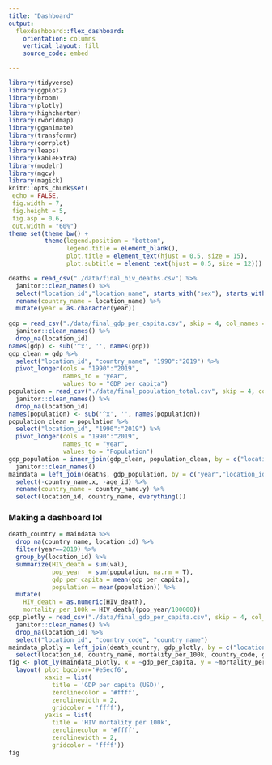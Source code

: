 ```yaml
---
title: "Dashboard"
output: 
  flexdashboard::flex_dashboard:
    orientation: columns
    vertical_layout: fill
    source_code: embed

---
```


```r
library(tidyverse)
library(ggplot2)
library(broom)
library(plotly)
library(highcharter)
library(rworldmap)
library(gganimate)
library(transformr)
library(corrplot)
library(leaps)
library(kableExtra)
library(modelr)
library(mgcv)
library(magick)
knitr::opts_chunk$set(
 echo = FALSE,
 fig.width = 7, 
 fig.height = 5,
 fig.asp = 0.6,
 out.width = "60%")
theme_set(theme_bw() + 
          theme(legend.position = "bottom",
                legend.title = element_blank(),
                plot.title = element_text(hjust = 0.5, size = 15),
                plot.subtitle = element_text(hjust = 0.5, size = 12)))
```


```r
deaths = read_csv("./data/final_hiv_deaths.csv") %>% 
  janitor::clean_names() %>% 
  select("location_id","location_name", starts_with("sex"), starts_with("age"), "year", "val", "upper", "lower") %>%
  rename(country_name = location_name) %>% 
  mutate(year = as.character(year))
  
gdp = read_csv("./data/final_gdp_per_capita.csv", skip = 4, col_names = TRUE) %>% 
  janitor::clean_names() %>% 
  drop_na(location_id) 
names(gdp) <- sub('^x', '', names(gdp))
gdp_clean = gdp %>%  
  select("location_id", "country_name", "1990":"2019") %>% 
  pivot_longer(cols = "1990":"2019",
               names_to = "year",
               values_to = "GDP_per_capita") 
population = read_csv("./data/final_population_total.csv", skip = 4, col_names = TRUE)  %>% 
  janitor::clean_names() %>% 
  drop_na(location_id) 
names(population) <- sub('^x', '', names(population))
population_clean = population %>%  
  select("location_id", "1990":"2019") %>% 
  pivot_longer(cols = "1990":"2019",
               names_to = "year",
               values_to = "Population") 
gdp_population = inner_join(gdp_clean, population_clean, by = c("location_id", "year")) %>% 
  janitor::clean_names() 
maindata = left_join(deaths, gdp_population, by = c("year","location_id")) %>% 
  select(-country_name.x, -age_id) %>% 
  rename(country_name = country_name.y) %>% 
  select(location_id, country_name, everything())
```



### Making a dashboard lol
```r
death_country = maindata %>% 
  drop_na(country_name, location_id) %>% 
  filter(year==2019) %>% 
  group_by(location_id) %>% 
  summarize(HIV_death = sum(val),
            pop_year  = sum(population, na.rm = T),
            gdp_per_capita = mean(gdp_per_capita), 
            population = mean(population)) %>% 
  mutate(
    HIV_death = as.numeric(HIV_death),
    mortality_per_100k = HIV_death/(pop_year/100000))
gdp_plotly = read_csv("./data/final_gdp_per_capita.csv", skip = 4, col_names = TRUE) %>% 
  janitor::clean_names() %>% 
  drop_na(location_id) %>% 
  select("location_id", "country_code", "country_name")
maindata_plotly = left_join(death_country, gdp_plotly, by = c("location_id")) %>% 
  select(location_id, country_name, mortality_per_100k, country_code, gdp_per_capita, population)
fig <- plot_ly(maindata_plotly, x = ~gdp_per_capita, y = ~mortality_per_100k, type = 'scatter', mode = 'markers', split = ~country_name, size = ~population) %>%
  layout( plot_bgcolor='#e5ecf6',
          xaxis = list(
            title = 'GDP per capita (USD)',
            zerolinecolor = '#ffff',
            zerolinewidth = 2,
            gridcolor = 'ffff'),
          yaxis = list(
            title = 'HIV mortality per 100k',
            zerolinecolor = '#ffff',
            zerolinewidth = 2,
            gridcolor = 'ffff'))
fig
```